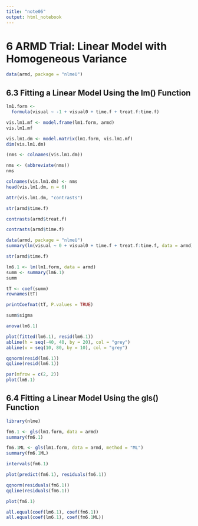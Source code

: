 ```yaml
---
title: "note06"
output: html_notebook
---
```


# 6 ARMD Trial: Linear Model with Homogeneous Variance

```r
data(armd, package = "nlmeU")
```


## 6.3 Fitting a Linear Model Using the lm() Function

```r
lm1.form <-
  formula(visual ~ -1 + visual0 + time.f + treat.f:time.f)
```

```r
vis.lm1.mf <- model.frame(lm1.form, armd)
vis.lm1.mf
```

```r
vis.lm1.dm <- model.matrix(lm1.form, vis.lm1.mf)
dim(vis.lm1.dm)
```

```r
(nms <- colnames(vis.lm1.dm))
```

```r
nms <- (abbreviate(nms))
nms
```

```r
colnames(vis.lm1.dm) <- nms
head(vis.lm1.dm, n = 6)
```

```r
attr(vis.lm1.dm, "contrasts")
```

```r
str(armd$time.f)
```

```r
contrasts(armd$treat.f)
```

```r
contrasts(armd$time.f)
```

```r
data(armd, package = "nlmeU")
summary(lm(visual ~ 0 + visual0 + time.f + treat.f:time.f, data = armd))
```

```r
str(armd$time.f)
```

```r
lm6.1 <- lm(lm1.form, data = armd)
summ <- summary(lm6.1)
summ
```

```r
tT <- coef(summ)
rownames(tT)
```

```r
printCoefmat(tT, P.values = TRUE)
```

```r
summ$sigma
```

```r
anova(lm6.1)
```

```r
plot(fitted(lm6.1), resid(lm6.1))
abline(h = seq(-40, 40, by = 20), col = "grey")
abline(v = seq(10, 80, by = 10), col = "grey")
```

```r
qqnorm(resid(lm6.1))
qqline(resid(lm6.1))
```

```r
par(mfrow = c(2, 2))
plot(lm6.1)
```

## 6.4 Fitting a Linear Model Using the gls() Function

```r
library(nlme)
```

```r
fm6.1 <- gls(lm1.form, data = armd)
summary(fm6.1)
```

```r
fm6.1ML <- gls(lm1.form, data = armd, method = "ML")
summary(fm6.1ML)
```

```r
intervals(fm6.1)
```

```r
plot(predict(fm6.1), residuals(fm6.1))
```

```r
qqnorm(residuals(fm6.1))
qqline(residuals(fm6.1))
```

```r
plot(fm6.1)
```

```r
all.equal(coef(lm6.1), coef(fm6.1))
all.equal(coef(lm6.1), coef(fm6.1ML))
```
